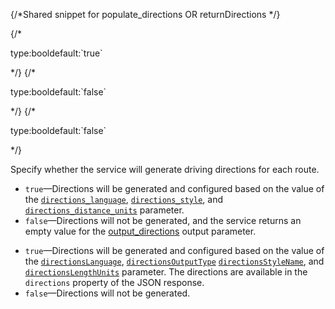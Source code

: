{/*Shared snippet for populate_directions OR returnDirections  */} 

<If c={props.route}>
{/* <p class="space-x-2"><span class="font-sm text-color-3">type:bool</span><span class="font-bold text-[#6d29cc]">default:`true`</span></p> */}
<ParamMetadata types={[{name:"boolean"}]} defaultValue="true" />
</If>

<If c={props.closestFacility}>
{/* <p class="space-x-2"><span class="font-sm text-color-3">type:bool</span><span class="font-bold text-[#6d29cc]">default:`false`</span></p> */}
<ParamMetadata types={[{name:"boolean"}]} defaultValue="false" />
</If>

<If c={props.VRP}>
{/* <p class="space-x-2"><span class="font-sm text-color-3">type:bool</span><span class="font-bold text-[#6d29cc]">default:`false`</span></p> */}
<ParamMetadata types={[{name:"boolean"}]} defaultValue="false" />
</If>

Specify whether the service will generate driving directions for each route.

<If c="requestType == 'job'">

-   `true`—Directions will be generated and configured based on the value of the [`directions_language`](#directions_language), [`directions_style`](#directions_style_name), and [`directions_distance_units`](#directions_distance_units) parameter.
-   `false`—Directions will not be generated, and the service returns an empty value for the [output_directions](#output_directions) output parameter.

</If>

<If c="requestType == 'direct'">

-   `true`—Directions will be generated and configured based on the value of the [`directionsLanguage`](#directionslanguage), [`directionsOutputType`](#directionsoutputtype) [`directionsStyleName`](#directionsstylename), and [`directionsLengthUnits`](#directionslengthunits) parameter. The directions are available in the `directions` property of the JSON response.
-   `false`—Directions will not be generated.

</If>